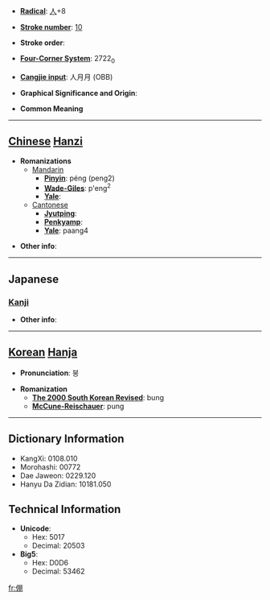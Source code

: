 * '''[[Wiktionary:Chinese radical index| Radical]]''': [[Wiktionary:Chinese radical index 人|人]]+8

* '''[[Wiktionary:Chinese total strokes index|Stroke number]]''': [[Wiktionary:Chinese total strokes index 10|10]]

* '''Stroke order''': 

* '''[[Wiktionary:Chinese four corner index|Four-Corner System]]''': 2722<sub>0</sub>

* '''[[Wiktionary:Chinese Cangjie index|Cangjie input]]''': 人月月 (OBB)

* '''Graphical Significance and Origin''': 

* '''Common Meaning'''

----

== [[Chinese]] [[Hanzi]] ==

* '''Romanizations'''
** [[Mandarin]]
*** '''[[Pinyin]]''': péng (peng2)
*** '''[[Wade-Giles]]''': p'eng<sup>2</sup>
*** '''[[Yale]]''': 
**[[Cantonese]]
***'''[[Jyutping]]''':
***'''[[Penkyamp]]''': 
***'''[[Yale]]''': paang4

* '''Other info''': 

----

==Japanese==
===[[Kanji]]===
{{kanji|on readings=[[ほう]] (hō), [[ぼう]] (bō)
|kun readings=[[たすける]] (tasukeru), [[ゆだねる]] (yudaneru), [[よせる]] (yoseru)
}}

* '''Other info''':  

----

== [[Korean]] [[Hanja]] ==

* '''Pronunciation''': 붕

* '''Romanization'''
** '''[[The 2000 South Korean Revised Romanization|The 2000 South Korean Revised]]''': bung
** '''[[McCune-Reischauer]]''': pung

----

== Dictionary Information ==

* KangXi: 0108.010
* Morohashi: 00772
* Dae Jaweon: 0229.120
* Hanyu Da Zidian: 10181.050

== Technical Information ==

* '''Unicode''':
** Hex: 5017
** Decimal: 20503
* '''Big5''':
** Hex: D0D6
** Decimal: 53462

[[fr:倗]]